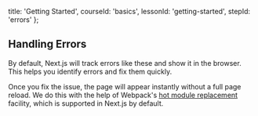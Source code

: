 
  title: 'Getting Started',
  courseId: 'basics',
  lessonId: 'getting-started',
  stepId: 'errors'
};

## Handling Errors

By default, Next.js will track errors like these and show it in the browser. This helps you identify errors and fix them quickly.

Once you fix the issue, the page will appear instantly without a full page reload. We do this with the help of Webpack's [hot module replacement](https://webpack.js.org/concepts/hot-module-replacement/) facility, which is supported in Next.js by default.

